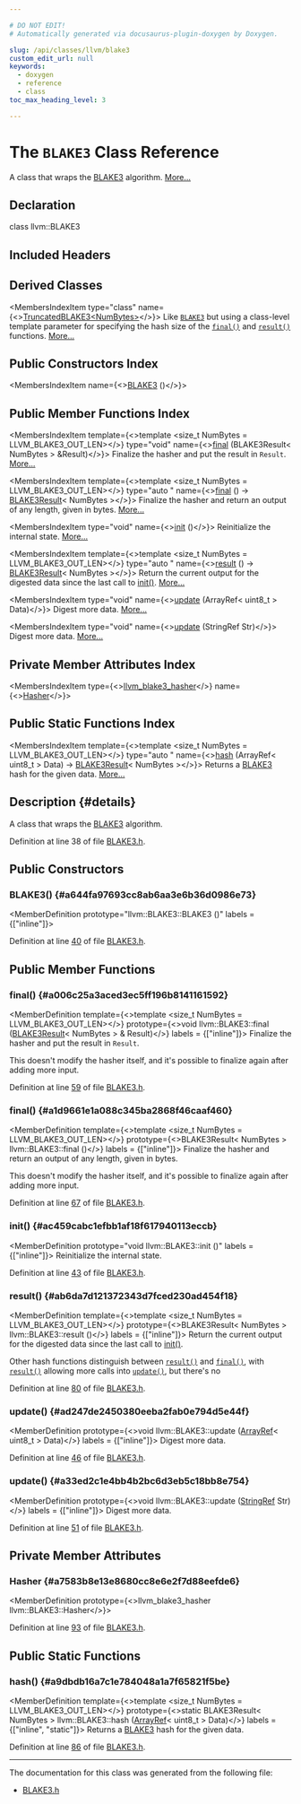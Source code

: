 ```yaml
---

# DO NOT EDIT!
# Automatically generated via docusaurus-plugin-doxygen by Doxygen.

slug: /api/classes/llvm/blake3
custom_edit_url: null
keywords:
  - doxygen
  - reference
  - class
toc_max_heading_level: 3

---
```





# The `BLAKE3` Class Reference

<DoxygenPage pluginConfig={pluginConfig}>

A class that wraps the <a href="/docs/api/classes/llvm/blake3">BLAKE3</a> algorithm. <a href="#details">More...</a>

## Declaration

<CodeBlock>class llvm::BLAKE3</CodeBlock>

## Included Headers

<IncludesList>
<IncludesListItem
  filePath="llvm/Support/BLAKE3.h"
  permalink="/docs/api/files/include/include/llvm/include/llvm/support/blake3-h"
  isLocal="true" />
</IncludesList>

## Derived Classes

<MembersIndex>

<MembersIndexItem
  type="class"
  name={<><a href="/docs/api/classes/llvm/truncatedblake3">TruncatedBLAKE3&lt;NumBytes&gt;</a></>}>
Like <code><a href="/docs/api/classes/llvm/blake3">BLAKE3</a></code> but using a class-level template parameter for specifying the hash size of the <code><a href="/docs/api/classes/llvm/truncatedblake3/#a74a099d51430f54417d27af6f552d183">final()</a></code> and <code><a href="/docs/api/classes/llvm/truncatedblake3/#adda4f5df8b748e9f3c27dc9872b52330">result()</a></code> functions. <a href="/docs/api/classes/llvm/truncatedblake3/#details">More...</a>
</MembersIndexItem>

</MembersIndex>

## Public Constructors Index

<MembersIndex>

<MembersIndexItem
  name={<><a href="#a644fa97693cc8ab6aa3e6b36d0986e73">BLAKE3</a> ()</>}>
</MembersIndexItem>

</MembersIndex>

## Public Member Functions Index

<MembersIndex>

<MembersIndexItem
  template={<>template &lt;size&#95;t NumBytes = LLVM&#95;BLAKE3&#95;OUT&#95;LEN&gt;</>}
  type="void"
  name={<><a href="#a006c25a3aced3ec5ff196b8141161592">final</a> (BLAKE3Result&lt; NumBytes &gt; &amp;Result)</>}>
Finalize the hasher and put the result in <code>Result</code>. <a href="#a006c25a3aced3ec5ff196b8141161592">More...</a>
</MembersIndexItem>

<MembersIndexItem
  template={<>template &lt;size&#95;t NumBytes = LLVM&#95;BLAKE3&#95;OUT&#95;LEN&gt;</>}
  type="auto "
  name={<><a href="#a1d9661e1a088c345ba2868f46caaf460">final</a> () -&gt; <a href="/docs/api/namespaces/llvm/#a081d38a75bd71be1f6b2db493b46c70e">BLAKE3Result</a>&lt; NumBytes &gt;</>}>
Finalize the hasher and return an output of any length, given in bytes. <a href="#a1d9661e1a088c345ba2868f46caaf460">More...</a>
</MembersIndexItem>

<MembersIndexItem
  type="void"
  name={<><a href="#ac459cabc1efbb1af18f617940113eccb">init</a> ()</>}>
Reinitialize the internal state. <a href="#ac459cabc1efbb1af18f617940113eccb">More...</a>
</MembersIndexItem>

<MembersIndexItem
  template={<>template &lt;size&#95;t NumBytes = LLVM&#95;BLAKE3&#95;OUT&#95;LEN&gt;</>}
  type="auto "
  name={<><a href="#ab6da7d121372343d7fced230ad454f18">result</a> () -&gt; <a href="/docs/api/namespaces/llvm/#a081d38a75bd71be1f6b2db493b46c70e">BLAKE3Result</a>&lt; NumBytes &gt;</>}>
Return the current output for the digested data since the last call to <a href="#ac459cabc1efbb1af18f617940113eccb">init()</a>. <a href="#ab6da7d121372343d7fced230ad454f18">More...</a>
</MembersIndexItem>

<MembersIndexItem
  type="void"
  name={<><a href="#ad247de2450380eeba2fab0e794d5e44f">update</a> (ArrayRef&lt; uint8&#95;t &gt; Data)</>}>
Digest more data. <a href="#ad247de2450380eeba2fab0e794d5e44f">More...</a>
</MembersIndexItem>

<MembersIndexItem
  type="void"
  name={<><a href="#a33ed2c1e4bb4b2bc6d3eb5c18bb8e754">update</a> (StringRef Str)</>}>
Digest more data. <a href="#a33ed2c1e4bb4b2bc6d3eb5c18bb8e754">More...</a>
</MembersIndexItem>

</MembersIndex>

## Private Member Attributes Index

<MembersIndex>

<MembersIndexItem
  type={<><a href="/docs/api/structs/llvm-blake3-hasher">llvm&#95;blake3&#95;hasher</a></>}
  name={<><a href="#a7583b8e13e8680cc8e6e2f7d88eefde6">Hasher</a></>}>
</MembersIndexItem>

</MembersIndex>

## Public Static Functions Index

<MembersIndex>

<MembersIndexItem
  template={<>template &lt;size&#95;t NumBytes = LLVM&#95;BLAKE3&#95;OUT&#95;LEN&gt;</>}
  type="auto "
  name={<><a href="#a9dbdb16a7c1e784048a1a7f65821f5be">hash</a> (ArrayRef&lt; uint8&#95;t &gt; Data) -&gt; <a href="/docs/api/namespaces/llvm/#a081d38a75bd71be1f6b2db493b46c70e">BLAKE3Result</a>&lt; NumBytes &gt;</>}>
Returns a <a href="/docs/api/classes/llvm/blake3">BLAKE3</a> hash for the given data. <a href="#a9dbdb16a7c1e784048a1a7f65821f5be">More...</a>
</MembersIndexItem>

</MembersIndex>

## Description {#details}

A class that wraps the <a href="/docs/api/classes/llvm/blake3">BLAKE3</a> algorithm.

Definition at line 38 of file <a href="/docs/api/files/include/include/llvm/include/llvm/support/blake3-h">BLAKE3.h</a>.

<SectionDefinition>

## Public Constructors

### BLAKE3() {#a644fa97693cc8ab6aa3e6b36d0986e73}

<MemberDefinition
  prototype="llvm::BLAKE3::BLAKE3 ()"
  labels = {["inline"]}>

Definition at line <a href="/docs/api/files/include/include/llvm/include/llvm/support/blake3-h/#l00040">40</a> of file <a href="/docs/api/files/include/include/llvm/include/llvm/support/blake3-h">BLAKE3.h</a>.
</MemberDefinition>

</SectionDefinition>

<SectionDefinition>

## Public Member Functions

### final() {#a006c25a3aced3ec5ff196b8141161592}

<MemberDefinition
  template={<>template &lt;size&#95;t NumBytes = LLVM&#95;BLAKE3&#95;OUT&#95;LEN&gt;</>}
  prototype={<>void llvm::BLAKE3::final (<a href="/docs/api/namespaces/llvm/#a081d38a75bd71be1f6b2db493b46c70e">BLAKE3Result</a>&lt; NumBytes &gt; &amp; Result)</>}
  labels = {["inline"]}>
Finalize the hasher and put the result in <code>Result</code>.

This doesn&#39;t modify the hasher itself, and it&#39;s possible to finalize again after adding more input.

Definition at line <a href="/docs/api/files/include/include/llvm/include/llvm/support/blake3-h/#l00059">59</a> of file <a href="/docs/api/files/include/include/llvm/include/llvm/support/blake3-h">BLAKE3.h</a>.
</MemberDefinition>

### final() {#a1d9661e1a088c345ba2868f46caaf460}

<MemberDefinition
  template={<>template &lt;size&#95;t NumBytes = LLVM&#95;BLAKE3&#95;OUT&#95;LEN&gt;</>}
  prototype={<>BLAKE3Result&lt; NumBytes &gt; llvm::BLAKE3::final ()</>}
  labels = {["inline"]}>
Finalize the hasher and return an output of any length, given in bytes.

This doesn&#39;t modify the hasher itself, and it&#39;s possible to finalize again after adding more input.

Definition at line <a href="/docs/api/files/include/include/llvm/include/llvm/support/blake3-h/#l00067">67</a> of file <a href="/docs/api/files/include/include/llvm/include/llvm/support/blake3-h">BLAKE3.h</a>.
</MemberDefinition>

### init() {#ac459cabc1efbb1af18f617940113eccb}

<MemberDefinition
  prototype="void llvm::BLAKE3::init ()"
  labels = {["inline"]}>
Reinitialize the internal state.

Definition at line <a href="/docs/api/files/include/include/llvm/include/llvm/support/blake3-h/#l00043">43</a> of file <a href="/docs/api/files/include/include/llvm/include/llvm/support/blake3-h">BLAKE3.h</a>.
</MemberDefinition>

### result() {#ab6da7d121372343d7fced230ad454f18}

<MemberDefinition
  template={<>template &lt;size&#95;t NumBytes = LLVM&#95;BLAKE3&#95;OUT&#95;LEN&gt;</>}
  prototype={<>BLAKE3Result&lt; NumBytes &gt; llvm::BLAKE3::result ()</>}
  labels = {["inline"]}>
Return the current output for the digested data since the last call to <a href="#ac459cabc1efbb1af18f617940113eccb">init()</a>.

Other hash functions distinguish between <code><a href="#ab6da7d121372343d7fced230ad454f18">result()</a></code> and <code><a href="#a1d9661e1a088c345ba2868f46caaf460">final()</a></code>, with <code><a href="#ab6da7d121372343d7fced230ad454f18">result()</a></code> allowing more calls into <code><a href="#ad247de2450380eeba2fab0e794d5e44f">update()</a></code>, but there&#39;s no

Definition at line <a href="/docs/api/files/include/include/llvm/include/llvm/support/blake3-h/#l00080">80</a> of file <a href="/docs/api/files/include/include/llvm/include/llvm/support/blake3-h">BLAKE3.h</a>.
</MemberDefinition>

### update() {#ad247de2450380eeba2fab0e794d5e44f}

<MemberDefinition
  prototype={<>void llvm::BLAKE3::update (<a href="/docs/api/classes/llvm/arrayref">ArrayRef</a>&lt; uint8&#95;t &gt; Data)</>}
  labels = {["inline"]}>
Digest more data.

Definition at line <a href="/docs/api/files/include/include/llvm/include/llvm/support/blake3-h/#l00046">46</a> of file <a href="/docs/api/files/include/include/llvm/include/llvm/support/blake3-h">BLAKE3.h</a>.
</MemberDefinition>

### update() {#a33ed2c1e4bb4b2bc6d3eb5c18bb8e754}

<MemberDefinition
  prototype={<>void llvm::BLAKE3::update (<a href="/docs/api/classes/llvm/stringref">StringRef</a> Str)</>}
  labels = {["inline"]}>
Digest more data.

Definition at line <a href="/docs/api/files/include/include/llvm/include/llvm/support/blake3-h/#l00051">51</a> of file <a href="/docs/api/files/include/include/llvm/include/llvm/support/blake3-h">BLAKE3.h</a>.
</MemberDefinition>

</SectionDefinition>

<SectionDefinition>

## Private Member Attributes

### Hasher {#a7583b8e13e8680cc8e6e2f7d88eefde6}

<MemberDefinition
  prototype={<>llvm&#95;blake3&#95;hasher llvm::BLAKE3::Hasher</>}>

Definition at line <a href="/docs/api/files/include/include/llvm/include/llvm/support/blake3-h/#l00093">93</a> of file <a href="/docs/api/files/include/include/llvm/include/llvm/support/blake3-h">BLAKE3.h</a>.
</MemberDefinition>

</SectionDefinition>

<SectionDefinition>

## Public Static Functions

### hash() {#a9dbdb16a7c1e784048a1a7f65821f5be}

<MemberDefinition
  template={<>template &lt;size&#95;t NumBytes = LLVM&#95;BLAKE3&#95;OUT&#95;LEN&gt;</>}
  prototype={<>static BLAKE3Result&lt; NumBytes &gt; llvm::BLAKE3::hash (<a href="/docs/api/classes/llvm/arrayref">ArrayRef</a>&lt; uint8&#95;t &gt; Data)</>}
  labels = {["inline", "static"]}>
Returns a <a href="/docs/api/classes/llvm/blake3">BLAKE3</a> hash for the given data.

Definition at line <a href="/docs/api/files/include/include/llvm/include/llvm/support/blake3-h/#l00086">86</a> of file <a href="/docs/api/files/include/include/llvm/include/llvm/support/blake3-h">BLAKE3.h</a>.
</MemberDefinition>

</SectionDefinition>

<hr/>

The documentation for this class was generated from the following file:

<ul>
<li><a href="/docs/api/files/include/include/llvm/include/llvm/support/blake3-h">BLAKE3.h</a></li>
</ul>

</DoxygenPage>

